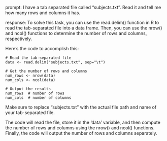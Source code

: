 prompt:
I have a tab separated file called "subjects.txt". Read it and tell me how many rows and columns it has. 

response:
To solve this task, you can use the read.delim() function in R to read the tab-separated file into a data frame. Then, you can use the nrow() and ncol() functions to determine the number of rows and columns, respectively.

Here's the code to accomplish this:

```
# Read the tab-separated file
data <- read.delim("subjects.txt", sep="\t")

# Get the number of rows and columns
num_rows <- nrow(data)
num_cols <- ncol(data)

# Output the results
num_rows  # number of rows
num_cols  # number of columns
```

Make sure to replace "subjects.txt" with the actual file path and name of your tab-separated file.

The code will read the file, store it in the 'data' variable, and then compute the number of rows and columns using the nrow() and ncol() functions. Finally, the code will output the number of rows and columns separately.
